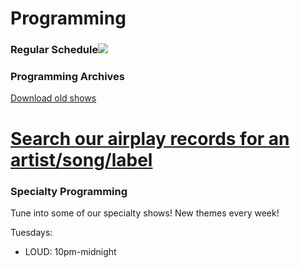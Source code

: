 
# Programming

### Regular Schedule![](/uploads/fall25schedule.png)

### Programming Archives

[Download old shows](http://weeping.wxdu.duke.edu/cgi-bin/oggarchive.cgi)

# [Search our airplay records for an artist/song/label](http://wxyc.info/playlists/searchPlaylists)

### Specialty Programming

Tune into some of our specialty shows! New themes every week!

Tuesdays:

* LOUD: 10pm-midnight
